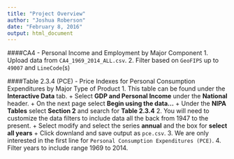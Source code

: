 ```yaml
---
title: "Project Overview"
author: "Joshua Roberson"
date: "February 8, 2016"
output: html_document
---
```


####CA4 - Personal Income and Employment by Major Component
1. Upload data from `CA4_1969_2014_ALL.csv`.
2. Filter based on `GeoFIPS` up to `49007` and `LineCode`(s)  

####Table 2.3.4 (PCE) - Price Indexes for Personal Consumption Expenditures by Major Type of Product
1. This table can be found under the **Interactive Data** tab.
    + Select **GDP and Personal Income** under the **National** header.
    + On the next page select **Begin using the data...**
    + Under the **NIPA Tables** select **Section 2** and search for **Table 2.3.4**
2. You will need to customize the data filters to include data all the back from 1947 to the present.
    + Select modify and select the series **annual** and the box for **select all years**
    + Click downland and save output as `pce.csv`.
3. We are only interested in the first line for `Personal Consumption Expenditures (PCE)`.
4. Filter years to include range 1969 to 2014.